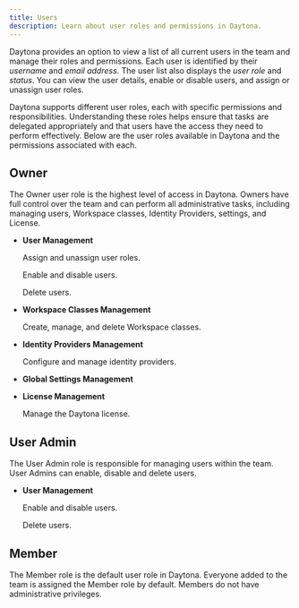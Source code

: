 ```yaml
---
title: Users
description: Learn about user roles and permissions in Daytona.
---
```


Daytona provides an option to view a list of all current users in the team and manage their roles and permissions. Each user is identified by their *username* and *email address*. The user list also displays the *user role* and *status*. You can view the user details, enable or disable users, and assign or unassign user roles.

Daytona supports different user roles, each with specific permissions and responsibilities. Understanding these roles helps ensure that tasks are delegated appropriately and that users have the access they need to perform effectively. Below are the user roles available in Daytona and the permissions associated with each.

## Owner

The Owner user role is the highest level of access in Daytona. Owners have full control over the team and can perform all administrative tasks, including managing users, Workspace classes, Identity Providers, settings, and License.

- **User Management**

    Assign and unassign user roles.

    Enable and disable users.

    Delete users.

- **Workspace Classes Management**

    Create, manage, and delete Workspace classes.

- **Identity Providers Management**

    Configure and manage identity providers.

- **Global Settings Management**

- **License Management**

    Manage the Daytona license.

## User Admin

The User Admin role is responsible for managing users within the team. User Admins can enable, disable and delete users.

- **User Management**

    Enable and disable users.

    Delete users.

## Member

The Member role is the default user role in Daytona. Everyone added to the team is assigned the Member role by default. Members do not have administrative privileges.
